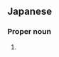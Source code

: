 ==Japanese==
{{ja-kanjitab|き|はやし|k2=ばやし|yomi=k|r=y}}

===Proper noun===
{{ja-pos|きばやし|proper}}

# {{surname|lang=ja|sort=きばやし}}